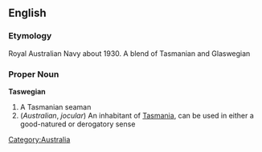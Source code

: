 ==English==
===Etymology===
Royal Australian Navy about 1930.  A blend of Tasmanian and Glaswegian
===Proper Noun===
'''Taswegian'''
#A Tasmanian seaman
#(''Australian'', ''jocular'') An inhabitant of [[Tasmania]], can be used in either a good-natured or derogatory sense
[[Category:Australia]]